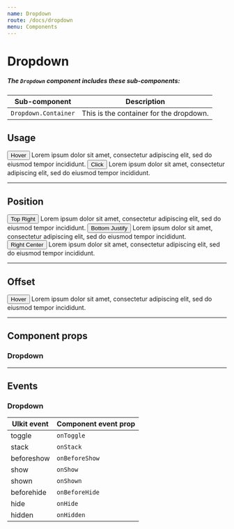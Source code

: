 ```yaml
---
name: Dropdown
route: /docs/dropdown
menu: Components
---
```



# Dropdown

##### The `Dropdown` component includes these sub-components:
| Sub-component | Description |
|-|-|
| `Dropdown.Container` | This is the container for the dropdown. |

## Usage
<Playground>
  <Dropdown.Container>
    <Button>Hover</Button>
    <Dropdown>
      Lorem ipsum dolor sit amet, consectetur adipiscing elit, sed do eiusmod tempor incididunt.
    </Dropdown>
  </Dropdown.Container>
  <Dropdown.Container>
    <Button>Click</Button>
    <Dropdown mode="click">
      Lorem ipsum dolor sit amet, consectetur adipiscing elit, sed do eiusmod tempor incididunt.
    </Dropdown>
  </Dropdown.Container>
</Playground>

---

## Position
<Playground>
  <Dropdown.Container>
    <Button>Top Right</Button>
    <Dropdown position="top-right">
      Lorem ipsum dolor sit amet, consectetur adipiscing elit, sed do eiusmod tempor incididunt.
    </Dropdown>
  </Dropdown.Container>
  <Dropdown.Container>
    <Button>Bottom Justify</Button>
    <Dropdown position="bottom-justify">
      Lorem ipsum dolor sit amet, consectetur adipiscing elit, sed do eiusmod tempor incididunt.
    </Dropdown>
  </Dropdown.Container>
  <Dropdown.Container>
    <Button>Right Center</Button>
    <Dropdown position="right-center">
      Lorem ipsum dolor sit amet, consectetur adipiscing elit, sed do eiusmod tempor incididunt.
    </Dropdown>
  </Dropdown.Container>
</Playground>

---

## Offset
<Playground>
  <Dropdown.Container>
    <Button>Hover</Button>
    <Dropdown offset={80}>
      Lorem ipsum dolor sit amet, consectetur adipiscing elit, sed do eiusmod tempor incididunt.
    </Dropdown>
  </Dropdown.Container>
</Playground>

---

## Component props
### Dropdown
<PropsTable of={Dropdown} />

---

## Events
### Dropdown

| UIkit event | Component event prop |
|-|-|
| toggle | `onToggle` |
| stack | `onStack` |
| beforeshow | `onBeforeShow` |
| show | `onShow` |
| shown | `onShown` |
| beforehide | `onBeforeHide` |
| hide | `onHide` |
| hidden | `onHidden` |
